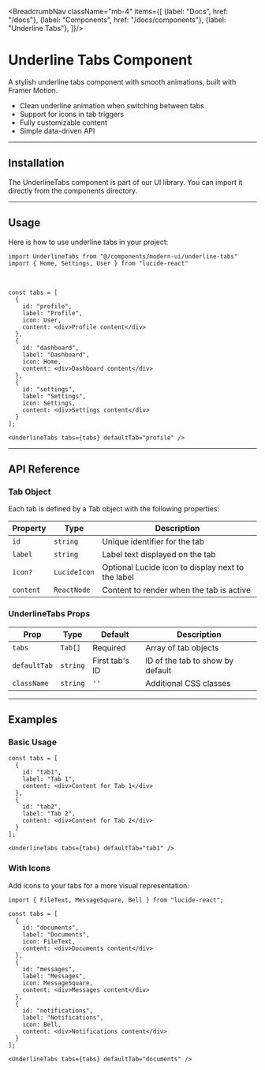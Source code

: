 

<BreadcrumbNav className="mb-4" items={[
  {label: "Docs", href: "/docs"},
  {label: "Components", href: "/docs/components"},
  {label: "Underline Tabs"},
]}/>

<PreviewUnderlineTabs/>

# Underline Tabs Component

A stylish underline tabs component with smooth animations, built with Framer Motion.

- Clean underline animation when switching between tabs
- Support for icons in tab triggers
- Fully customizable content
- Simple data-driven API

---

## Installation

The UnderlineTabs component is part of our UI library. You can import it directly from the components directory.

<UnderlineTabsInstallation/>

---

## Usage

Here is how to use underline tabs in your project:

```tsx
import UnderlineTabs from "@/components/modern-ui/underline-tabs"
import { Home, Settings, User } from "lucide-react"
```

<br/>

```tsx
const tabs = [
  {
    id: "profile",
    label: "Profile",
    icon: User,
    content: <div>Profile content</div>
  },
  {
    id: "dashboard",
    label: "Dashboard",
    icon: Home,
    content: <div>Dashboard content</div>
  },
  {
    id: "settings",
    label: "Settings",
    icon: Settings,
    content: <div>Settings content</div>
  }
];

<UnderlineTabs tabs={tabs} defaultTab="profile" />
```

---

## API Reference

### Tab Object

Each tab is defined by a Tab object with the following properties:

| Property | Type | Description |
|----------|------|-------------|
| `id` | `string` | Unique identifier for the tab |
| `label` | `string` | Label text displayed on the tab |
| `icon?` | `LucideIcon` | Optional Lucide icon to display next to the label |
| `content` | `ReactNode` | Content to render when the tab is active |

### UnderlineTabs Props

| Prop | Type | Default | Description |
|------|------|---------|-------------|
| `tabs` | `Tab[]` | Required | Array of tab objects |
| `defaultTab` | `string` | First tab's ID | ID of the tab to show by default |
| `className` | `string` | `''` | Additional CSS classes |

---

## Examples

### Basic Usage

```tsx
const tabs = [
  {
    id: "tab1",
    label: "Tab 1",
    content: <div>Content for Tab 1</div>
  },
  {
    id: "tab2",
    label: "Tab 2",
    content: <div>Content for Tab 2</div>
  }
];

<UnderlineTabs tabs={tabs} defaultTab="tab1" />
```

### With Icons

Add icons to your tabs for a more visual representation:

```tsx
import { FileText, MessageSquare, Bell } from "lucide-react";

const tabs = [
  {
    id: "documents",
    label: "Documents",
    icon: FileText,
    content: <div>Documents content</div>
  },
  {
    id: "messages",
    label: "Messages",
    icon: MessageSquare,
    content: <div>Messages content</div>
  },
  {
    id: "notifications",
    label: "Notifications",
    icon: Bell,
    content: <div>Notifications content</div>
  }
];

<UnderlineTabs tabs={tabs} defaultTab="documents" />
``` 